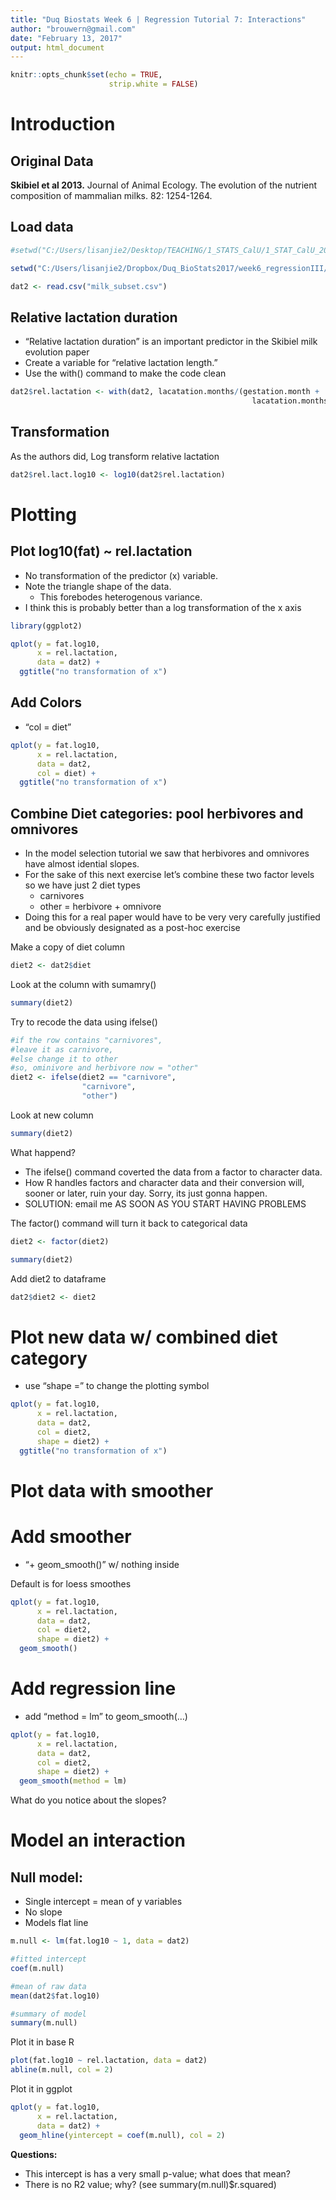 ```yaml
---
title: "Duq Biostats Week 6 | Regression Tutorial 7: Interactions"
author: "brouwern@gmail.com"
date: "February 13, 2017"
output: html_document
---
```


```r
knitr::opts_chunk$set(echo = TRUE,
                      strip.white = FALSE)
```



# Introduction

## Original Data

**Skibiel et al 2013.**  Journal of Animal Ecology.  The evolution of the nutrient composition of mammalian milks. 82: 1254-1264.


## Load data

```r
#setwd("C:/Users/lisanjie2/Desktop/TEACHING/1_STATS_CalU/1_STAT_CalU_2016_by_NLB/1_STAT_Duq_2017/HOMEWORK/Duq_Biostats_Homework_4_Milk_regression/homework4_RMD_vs2")

setwd("C:/Users/lisanjie2/Dropbox/Duq_BioStats2017/week6_regressionIII/wk6_Rmd")

dat2 <- read.csv("milk_subset.csv")
```

## Relative lactation duration

* "Relative lactation duration" is an important predictor in the Skibiel milk evolution paper
* Create a variable for "relative lactation length."  
* Use the with() command to make the code clean

```r
dat2$rel.lactation <- with(dat2, lacatation.months/(gestation.month + 
                                                      lacatation.months))
```


## Transformation

As the authors did, Log transform relative lactation
```r
dat2$rel.lact.log10 <- log10(dat2$rel.lactation)
```




# Plotting

## Plot log10(fat) ~ rel.lactation

* No transformation of the predictor  (x) variable.
* Note the triangle shape of the data.  
    * This forebodes heterogenous variance.
* I think this is probably better than a log transformation of the x axis

```r
library(ggplot2)

qplot(y = fat.log10,
      x = rel.lactation,
      data = dat2) + 
  ggtitle("no transformation of x")
```


## Add Colors

* "col = diet"

```r
qplot(y = fat.log10,
      x = rel.lactation,
      data = dat2,
      col = diet) + 
  ggtitle("no transformation of x")
```



## Combine Diet categories: pool herbivores and omnivores

* In the model selection tutorial we saw that herbivores and omnivores have almost idential slopes.  
* For the sake of this next exercise let's combine these two factor levels so we have just 2 diet types
    + carnivores
    + other = herbivore + omnivore
* Doing this for a real paper would have to be very very carefully justified and be obviously designated as a post-hoc exercise


Make a copy of diet column
```r
diet2 <- dat2$diet

```

Look at the column with sumamry()
```r
summary(diet2)
```

Try to recode the data using ifelse()

```r
#if the row contains "carnivores", 
#leave it as carnivore,
#else change it to other
#so, ominivore and herbivore now = "other"
diet2 <- ifelse(diet2 == "carnivore", 
                "carnivore",
                "other")
```

Look at new column
```r
summary(diet2)
```


What happend?  

* The ifelse() command coverted the data from a factor to character data.  
* How R handles factors and character data and their conversion will, sooner or later, ruin your day.  Sorry, its just gonna happen.
* SOLUTION: email me AS SOON AS YOU START HAVING PROBLEMS

The factor() command will turn it back to categorical data

```r
diet2 <- factor(diet2)

summary(diet2)
```

Add diet2 to dataframe
```r
dat2$diet2 <- diet2
```



# Plot new data w/ combined diet category

* use "shape = " to change the plotting symbol
```r
qplot(y = fat.log10,
      x = rel.lactation,
      data = dat2,
      col = diet2,
      shape = diet2) + 
  ggtitle("no transformation of x")
```



# Plot data with smoother


# Add smoother

* "+ geom_smooth()" w/ nothing inside

Default is for loess smoothes
```r
qplot(y = fat.log10,
      x = rel.lactation,
      data = dat2,
      col = diet2,
      shape = diet2) +
  geom_smooth()
```


# Add regression line

* add "method = lm" to geom_smooth(...)

```r
qplot(y = fat.log10,
      x = rel.lactation,
      data = dat2,
      col = diet2,
      shape = diet2) +
  geom_smooth(method = lm)
```

What do you notice about the slopes?  







# Model an interaction


## Null model:

* Single intercept = mean of y variables
* No slope
* Models flat line

```r
m.null <- lm(fat.log10 ~ 1, data = dat2)

#fitted intercept 
coef(m.null)

#mean of raw data
mean(dat2$fat.log10)

#summary of model
summary(m.null)
```

Plot it in base R
```r
plot(fat.log10 ~ rel.lactation, data = dat2)
abline(m.null, col = 2)
```


Plot it in ggplot
```r
qplot(y = fat.log10,
      x = rel.lactation,
      data = dat2) +
  geom_hline(yintercept = coef(m.null), col = 2)

```


**Questions:**

* This intercept is has a  very small p-value; what does that mean?
* There is no R2 value; why? (see summary(m.null)$r.squared)

<br>
<br>
<br>
<br>
<br>
<br>
<br>
<br>
<br>
<br>
<br>
<br>
<br>
<br>
<br>
<br>
<br>
<br>
<br>
<br>
<br>
<br>
<br>
<br>
<br>
<br>
<br>
<br>
<br>
<br>
<br>
<br>
<br>

**ANSWERS:**


...





## Model w/ a Single slope

* 1 Intercept
* Slope based on continous predictor, rel.lactation
* (slope = parameter = coefficient)


Fit the model
```r
m.lactation <- lm(fat.log10 ~ rel.lactation, 
                  data = dat2)

```

Plot it
```r
plot(fat.log10 ~ rel.lactation, data = dat2)
abline(m.lactation)
```



Plot it with intercept visible
```r
plot(fat.log10 ~ rel.lactation, 
     data = dat2,
     xlim = c(0, 1))
abline(m.lactation)
abline(v = 0, col = 2)
arrows(y0= coef(m.lactation)[1],
       y1= coef(m.lactation)[1],
       x0 = 0.05,x1 = 0, lwd = 3, col = 2, length = 0.1)
        
```






## Model with Two intercepts

* 1 Intercept for carnivorwes
* 1 intercept for herbivores+omni
* No slope; models 2 falt lines

```r
m.diet2 <- lm(fat.log10 ~ diet2, data = dat2)

coef(m.diet2)

```



## Load my plotting function
```r
source("fnxn_plot_ANCOVA.R")
```



Plot it
```r
par(mfrow = c(1,1))
plot.ANCOVA(m.diet2, raw.data = dat2,
x.axis = "rel.lactation")


```



**Question**

* How do you interpret these coefficients

```r
#The "intercept"
coef(m.diet2)[1]

#diet2other parameter 
coef(m.diet2)[2]

#Combined
coef(m.diet2)[1] + coef(m.diet2)[2]
```








### Alternate parameterization

* note "-1"
* this is called "dropping the intercept"


#### Fit alternative parameteraization
```r
m.diet2.alt <- lm(fat.log10 ~ -1 + diet2, data = dat2)

```


#### Compare coefficients
```r
# original
coef(m.diet2)

#alternate
coef(m.diet2.alt)

#for original, add int + diet2other
coef(m.diet2)[1] + coef(m.diet2)[2]

```



## Model w/ Two parrallel slopes

* This is an ANCOVA-type model
* (This term - analysis of covariance - is only really useful is you were taught expliclity about ANCOVA)

```r
m.lact.diet <- lm(fat.log10 ~ rel.lactation + 
                    diet2, data = dat2)

coef(m.lact.diet)
```


Plot it
```r
plot.ANCOVA(m.lact.diet)
```






## Model Two non-parralel slopes

* Models with an interation term have lines with slopes that are not parralle

### Fully written out interaction model
```r
m.lact.X.diet <- lm(fat.log10 ~ rel.lactation + 
                              diet2 +
                              rel.lactation*diet2,
                    data = dat2)

coef(m.lact.X.diet)
```


### Equivalent syntax for interaction  model

* R expands out the terms invovled in the interaction
* we don't have to include any "+"
```r
m.lact.X.diet <- lm(fat.log10 ~ rel.lactation*diet2, 
                    data = dat2)

coef(m.lact.X.diet)
```



### Plot interaction model
```r
plot.ANCOVA(m.lact.X.diet)
```



# Plot all four models

```r
par(mfrow = c(2,2),
    mar = c(3,2,2,1))

#1 slope
plot(fat.log10 ~ rel.lactation, data = dat2)
abline(m.lactation)

#2 intercepts
plot.ANCOVA(m.diet2, raw.data = dat2,
x.axis = "rel.lactation")

#parallel
plot.ANCOVA(m.lact.diet)

#not-par
plot.ANCOVA(m.lact.X.diet)

```



# Compare models with AICtab
```r
library(bbmle)
ICtab(type =  "AICc",
      base = T,
      logLik = T,
      m.null, 
      m.lactation,
      m.diet2,
      m.lact.diet,
      m.lact.X.diet)
```

**QUESTION**:
How do we interpret these results?


<br>
<br>
<br>
<br>
<br>
<br>
<br>
<br>
<br>
<br>
<br>
<br>
<br>
<br>
<br>
<br>
<br>
<br>
<br>
<br>
<br>
<br>
<br>
<br>
<br>
<br>

**Interpretation**

* The interaction model "m.lact.X.diet" is technically "best", but just barely
* The additive model "m.lact.diet" is almost as good and has fewer parameters
* A typical perspective would be to invoke parsimony and go with the simpler model
* This is b/c there is little justification (dAICc 0.3) to use a more complex model
* Advanced AIC techniques allow you to do "model averaging" of multiple good models




# Do AIC results match p values?

## Compare the two "Best" models with anova

"interaction" vs "additive"  models 
```r
anova(m.lact.X.diet,
      m.lact.diet)
```


## Compare the 2nd and 3rd "Best" models

"additive" vs. diet only (categorical variable)
```r
anova(m.diet2,
      m.lact.diet)

```

**QUESTION**
HOw do these results compare to the AIC results


<br>
<br>
<br>
<br>
<br>
<br>
<br>
<br>
<br>
<br>
<br>
<br>
<br>
<br>
<br>
<br>
<br>
<br>
<br>
<br>
<br>
<br>
<br>
<br>


**ANSWER**

* m.lact.X.diet vs m.lact.diet (interaction vs. additive) had dAIC of 0.3 and p = 0.12.  THe high -- but not really really high -- matches with the conclusion that the itneraction is not well supported, but not obviously bad
* m.diet2 vs. m.lact.diet (additive vs. diet only) had dAIC 5.6 and p = 0.006.  Adding lactation to the model improve the model by a good margin (dAIC > 2, p << 0.05)



# Compare R2 values of each model

* Access r2 from a model summary like this:
    + summary(m.lact.X.diet)$r.squared
* Code below is a bit dense b/c I make everything on the fly

```r
data.frame(mod = c("m.lact.X.diet",
                   "m.lact.diet",
                   "m.diet2",
                   "m.lactation"),
R2 = round(c(summary(m.lact.X.diet)$r.squared
,summary(m.lact.diet)$r.squared
,summary(m.diet2)$r.squared
,summary(m.lactation)$r.squared),2))
```

**QUESTION**
Do the changes in R2 match the AIC / p-value story?

<br>
<br>
<br>
<br>
<br>
<br>
<br>
<br>
<br>
<br>
<br>
<br>
<br>
<br>
<br>
<br>
<br>
<br>
<br>
<br>
<br>
<br>
<br>
<br>


**ANSWER**

* Yes, but note that a dAIC of ~ 5 and a p < 0.01 corresponded to only a small increase in R2 (0.423 - 0.388 = 0.35).  
* A large AIC / small p value does not therefore mean that a parameter significantly improves that explanatory power of the model, only that 
    + For AIC, it makes the model better relative to the next best model
    + For p, that the coefficient of the model is unlikely to be 0.0
    
    
    

# Look at residuals of "best"" model

```r
par(mfrow = c(2,2))
plot(m.lact.diet)
```

**QUESTION**
Is there any evidence of

* Problems with homogeneity of variance? What graph indicates this?
* NOrmality of the data?  What graph indicates that?
* Influential points?


<br>
<br>
<br>
<br>
<br>
<br>
<br>
<br>
<br>
<br>
<br>
<br>
<br>
<br>
<br>
<br>
<br>
<br>
<br>
<br>
<br>
<br>
<br>
<br>
<br>
<br>
<br>
<br>
<br>
<br>
<br>
<br>
<br>
<br>
<br>
<br>
<br>


**ANSWER**

* The residual vs. fitted plot is ugly; on the left-hand side the points fall way below where a horizontal line would be.
* There is no plot for the "normality of the data"; trick question
* THe qq normal plot tells you about the normality of the residul.  On the left-hand size its look a little bad; It would be interesting to know if the logit transformation improves this at all.
* There are no outliers



# Plot Australia and other odd points against "best" model

```r
par(mfrow = c(1,1),
    mar = c(4,4,1,1))
plot.ANCOVA(m.lact.X.diet)

i.Aust <- which(dat2$Australia == "Australia")
points(fat.log10 ~ rel.lactation, data = dat2[i.Aust,], pch = 4)

i.lemur <- which(dat2$lemurs == "lemur")
points(fat.log10 ~ rel.lactation, data = dat2[i.lemur,], pch = 5)

i.odd.ung <- which(dat2$order == "Perrissodactyla")
points(fat.log10 ~ rel.lactation, data = dat2[i.odd.ung,], pch = 6)

text(y = dat2$fat.log10[86], 
     x = dat2$rel.lactation[86],
labels = 86,adj = 1)

```



## Label large residuals on scatter plot
We can label the points flagged in the residual plots like this


The indices of the large residuals
```r
outliers <- c(86,107,108)
```



Plot scatterplot w/ modle and label the points with large resiudals

```r
par(mfrow = c(1,1),
    mar = c(4,4,1,1))
plot.ANCOVA(m.lact.X.diet)



text(y = dat2$fat.log10[outliers], 
     x = dat2$rel.lactation[outliers],
labels = outliers,adj = 1)
```



## Compare data to residual plot

Plot scatter plot with regression lines vs. residvs. fitted plot
```r

#set par to 1 x 2
par(mfrow = c(1,2),
    mar = c(4,4,2,1))

#Plot model
plot.ANCOVA(m.lact.X.diet)

outliers <- c(86,107,108)

#plot text 
text(y = dat2$fat.log10[outliers], 
     x = dat2$rel.lactation[outliers],
labels = outliers,adj = 1)

#plot resid vs fitted plot
## "which = 1" seletcs the desired plot
plot(m.lact.X.diet,
     which = 1)

#horizontal line for comparison
abline(h=0.0,lty =2)

```


# Compare models w/ANOVA

Compare nested models directly
```r

#Null vs. 1 term
## Null vs. lactation (continous)
anova(m.null,
      m.lactation)

## Null vs. diet (categorical)
anova(m.null,
      m.diet2)


#Model w/1 term vs. 


#Full model w/* vs. model w/+
anova(m.lact.diet,
      m.lact.X.diet)



anova(m.lactation,
      m.lact.diet)

anova(m.diet2,
      m.lact.diet)




```



# Call R2, F by hand

* R2 reprents the amount of variation that a model explains
* Its a ratio of the sum of squares of the model in equation over the sum of squares of null model
* R2 = SS/RSS.null
* "SS" is the sume of square from the focal model
    + Its in the column "SUm of Sq" in the ANOVA table
* RSS.null represents the total variability in the response variable

R2 from summary command
```r
summary(m.lact.X.diet)$r.squared
```



Compare null to full model
```r

anova(m.null,
      m.lact.X.diet)

```

Copy the values
```r
SS <- 11.68
RSS.null <- 26.906
```


Compute R2
```r
SS/RSS.null
```



### Getting this information from using just anova(model)

anova() on just full model gives slightly different output
```r
anova(m.lact.X.diet)

```


If we add up the rows related to our parameters, we get the total SS for our full model
```r
#Model terms
0.2886+8.6593+2.7321



```


If add up everything in the SUm of sq columns, we get the total sum of squares, aka the sum of squares from the null model
```r
#Model terms + residuals
15.2258+0.2886+8.6593+2.7321


```


Dividing these we can get R2
```r
(0.2886+8.6593+2.7321)/(15.2258+0.2886+8.6593+2.7321)
```







# F stat

```r
summary(m.lact.X.diet)
```


```r
anova(m.lact.X.diet)
```


```r
anova(m.lact.X.diet,
      m.lact.diet)
```


```r
#Null vs. Full model w/interaction
anova(m.lact.X.diet,
      m.null)
```






# Sum of squares by hand

```r
y <- dat2$fat.log10
mean.y <- mean(dat2$fat.log10)

n <- length(dat2$fat.log10)
ss.y <- sum((y-mean.y)^2)


#equivalent
var.y <- var(dat2$fat.log10)

var.y*(n-1)

```

# Sum of squares from null model
```r
##SS from null model
sum(resid(m.null)^2)

##SS from anova table of null model
anova(m.null)$"Sum Sq"


##Mean sq from null model
anova(m.null)$"Sum Sq"/anova(m.null)$Df



```


# Sum of squares from full model

Add up entire column
```r
sum(anova(m.lact.X.diet)$"Sum Sq")
```


#
```r
anova(m.lact.X.diet)$"F value"[3]
anova(m.lact.X.diet,
      m.lact.diet)$"F"[2]
```


```r
anova(m.lact.X.diet,m.lact.diet)
```

F = (RSS.null - RSS.alt) / [RSS.alt/(df.alt)]


```r
anova(m.null)$"Sum Sq"
```


```r
a<-sum(anova(m.lact.X.diet)$"Sum Sq"[1:3])-sum(anova(m.lact.X.diet)$"Sum Sq"[1:2])


b<-sum(anova(m.lact.X.diet)$"Sum Sq"[1:3])/123

a/b
```



```r
(15.514-15.226)/(15.226/126)
```

